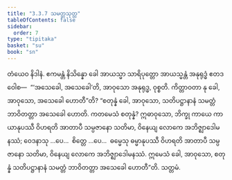 ```yaml
---
title: "3.3.7 သမတ္တသုတ္တ"
tableOfContents: false
sidebar:
  order: 7
type: "tipitaka"
basket: "su"
book: "sn"
---
```



<DynamicBreadcrumb />

<Division number="393" book="sn" e="ch" v="18" p="337">

<Paragraph number="884" book="sn">
တံယေဝ နိဒါနံ. ဧကမန္တံ နိသိန္နော ခေါ အာယသ္မာ သာရိပုတ္တော အာယသ္မန္တံ အနုရုဒ္ဓံ ဧတဒဝေါစ—  “‘အသေခေါ, အသေခေါ’တိ, အာဝုသော အနုရုဒ္ဓ, ဝုစ္စတိ. ကိတ္တာဝတာ နု ခေါ, အာဝုသော, အသေခေါ ဟောတီ”တိ? “စတုန္နံ ခေါ, အာဝုသော, သတိပဋ္ဌာနာနံ သမတ္တံ ဘာဝိတတ္တာ အသေခေါ ဟောတိ.
</Paragraph>

<Paragraph number="885" book="sn">
ကတမေသံ စတုန္နံ? ဣဓာဝုသော, ဘိက္ခု ကာယေ ကာယာနုပဿီ ဝိဟရတိ အာတာပီ သမ္ပဇာနော သတိမာ, ဝိနေယျ လောကေ အဘိဇ္ဈာဒေါမနဿံ; ဝေဒနာသု …ပေ…  စိတ္တေ …ပေ…  ဓမ္မေသု ဓမ္မာနုပဿီ ဝိဟရတိ အာတာပီ သမ္ပဇာနော သတိမာ, ဝိနေယျ လောကေ အဘိဇ္ဈာဒေါမနဿံ. ဣမေသံ ခေါ, အာဝုသော, စတုန္နံ သတိပဋ္ဌာနာနံ သမတ္တံ ဘာဝိတတ္တာ အသေခေါ ဟောတီ”တိ.

</Paragraph>
</Division>

<Paragraph number="886" type="center" book="sn">
သတ္တမံ.
</Paragraph>